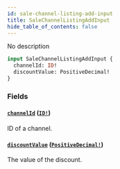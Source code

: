 ```yaml
---
id: sale-channel-listing-add-input
title: SaleChannelListingAddInput
hide_table_of_contents: false
---
```


No description

```graphql
input SaleChannelListingAddInput {
  channelId: ID!
  discountValue: PositiveDecimal!
}
```

### Fields

#### [`channelId`](#) ([`ID!`](../../../developer/api-reference/scalars/id))

ID of a channel.

#### [`discountValue`](#) ([`PositiveDecimal!`](../../../developer/api-reference/scalars/positive-decimal))

The value of the discount.
